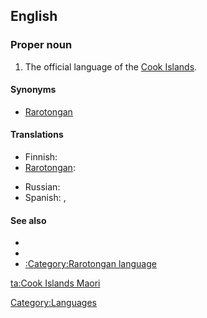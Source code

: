==English==

===Proper noun===
{{en-proper noun|sg=[[Cook Islands]] [[Maori]]}}

# The official language of the [[Cook Islands]].

====Synonyms====
* [[Rarotongan]]

====Translations====
{{trans-top|official language of the Cook Islands}}
* Finnish: {{t+|fi|rarotonga}}
* [[Rarotongan]]: {{tø|rar|Māori Kūki 'Āirani|xs=Rarotongan}}
{{trans-mid}}
* Russian: {{t|ru|кукский}}
* Spanish: {{t|es|maorí de Islas Cook|m}}, {{t|es|rarotongano|m}}
{{trans-bottom}}

====See also====
* {{ethnologue|code=rar}}
* {{pedialite|Cook Islands Maori}}
* [[:Category:Rarotongan language]]

[[Category:Languages]]

[[ta:Cook Islands Maori]]